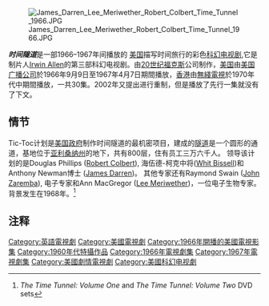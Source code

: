 [[File:James_Darren_Lee_Meriwether_Robert_Colbert_Time_Tunnel_1966.JPG|thumb]]

'''''时间隧道'''''是一部1966–1967年间播放的 [[美国|美国]]描写时间旅行的彩色[[科幻|科幻电视剧]],它是制片人[[Irwin_Allen|Irwin Allen]]的第三部科幻电视剧。由[[20世纪福克斯|20世纪福克斯]]公司制作，[[美国|美国]]由[[美国广播公司|美国广播公司]]於1966年9月9日至1967年4月7日期間播放，[[香港|香港]]由[[無綫電視|無綫電視]]於1970年代中期間播放，一共30集。2002年又提出进行重制，但是播放了先行一集就没有了下文。

==情节==
Tic-Toc计划是[[美国政府|美国政府]]制作时间隧道的最机密项目，建成的[[隧道|隧道]]是一个圆形的通道，基地位于[[亚利桑纳州|亚利桑纳州]]的地下，共有800层，住有员工三万六千人。 领导该计划的是Douglas Phillips ([[Robert_Colbert|Robert Colbert]]), 海伍德-柯克中将([[Whit_Bissell|Whit Bissell]])和 Anthony Newman博士 ([[James_Darren|James Darren]])。 其他专家还有Raymond Swain ([[John_Zaremba|John Zaremba]]), 电子专家和Ann MacGregor ([[Lee_Meriwether|Lee Meriwether]])，一位电子生物专家。背景发生在1968年。<ref>''The Time Tunnel: Volume One'' and ''The Time Tunnel: Volume Two'' DVD sets</ref>

==注释==
<references/>


[[Category:英語電視劇|Category:英語電視劇]]
[[Category:美國電視劇|Category:美國電視劇]]
[[Category:1966年開播的美國電視影集|Category:1966年開播的美國電視影集]]
[[Category:1960年代特攝作品|Category:1960年代特攝作品]]
[[Category:1966年電視劇集|Category:1966年電視劇集]]
[[Category:1967年電視劇集|Category:1967年電視劇集]]
[[Category:美國劇情電視劇|Category:美國劇情電視劇]]
[[Category:美國科幻电视劇|Category:美國科幻电视劇]]